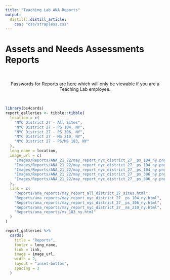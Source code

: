 ```yaml
---
title: "Teaching Lab ANA Reports"
output: 
  distill::distill_article:
    css: "css/strapless.css"
---
```


# Assets and Needs Assessments Reports

<br>

<center> Passwords for Reports are [here](https://docs.google.com/spreadsheets/d/1eAUdWEzc0R7WzpztOvutRp2FYDtpks37LSFV8sq8ezg/edit?usp=sharing) which will only be viewable if you are a Teaching Lab employee. </center>

<br>

```r
library(bs4cards)
report_galleries <- tibble::tibble(
  location = c(
    "NYC District 27 - All Sites",
    "NYC District 27 - PS 104, NY",
    "NYC District 27 - PS 306, NY",
    "NYC District 27 - MS 210, NY",
    "NYC District 27 - PS/MS 183, NY"
  ),
  long_name = location,
  image_url = c(
    "Images/Reports/ANA_21_22/may_report_nyc_district_27__ps_104_ny.png",
    "Images/Reports/ANA_21_22/may_report_nyc_district_27__ps_104_ny.png",
    "Images/Reports/ANA_21_22/may_report_nyc_district_27__ps_104_ny.png",
    "Images/Reports/ANA_21_22/may_report_nyc_district_27__ps_306_ny.png",
    "Images/Reports/ANA_21_22/may_report_nyc_district_27__ps_306_ny.png"
  ),
  link = c(
    "Reports/ana_reports/may_report_all_district_27_sites.html",
    "Reports/ana_reports/may_report_nyc_district_27__ps_104_ny.html",
    "Reports/ana_reports/may_report_nyc_district_27__ps_306_ny.html",
    "Reports/ana_reports/may_report_nyc_district_27__ms_210_ny.html",
    "Reports/ana_reports/ms_183_ny.html"
  )
)

report_galleries %>%
  cards(
    title = "Reports",
    footer = long_name,
    link = link,
    image = image_url,
    width = 2,
    layout = "inset-bottom",
    spacing = 3
  )
```
